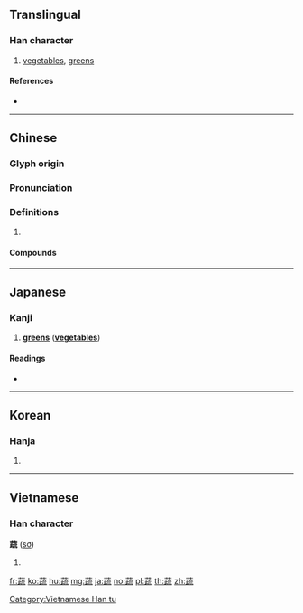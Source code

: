 {{character info/new}}
==Translingual==

===Han character===
{{Han char|rn=140|rad=艸|as=12|sn=15|four=44113|canj=TNMU}}

# [[vegetables]], [[greens]]

====References====
* {{Han ref|kx=1055.250|dkj=31839|dj=1518.130|hdz=53298.020|uh=852C|ud=34092|bh=BDAD|bd=48557}}

----

==Chinese==
{{zh-forms}}

===Glyph origin===
{{Han etym}}

===Pronunciation===
{{zh-pron
|m=shū
|c=so1
|mn=so͘/qz,twvt,xm:soe/tw,zz:se
|mn_note=so͘ - literary; soe/se - vernacular
|mc=y
|oc=y
|cat=
}}

===Definitions===
{{zh-hanzi}}

# {{rfdef|zh}}

====Compounds====
{{zh-der|亞蔬中心|冷凍蔬菜|嘉蔬|布衣蔬食|惡衣蔬食|有機蔬菜|水耕蔬菜|菜蔬|蔬圃|蔬果|蔬糲|蔬茹氣|蔬菜|蔬食|飯蔬飲水|齋居蔬食|時蔬}}

----

==Japanese==

===Kanji===
{{ja-kanji|grade=|rs=艸11}}

# '''[[greens]]''' ('''[[vegetables]]''')

====Readings====
* {{ja-readings|on=[[そ]] (so), [[しょ]] (sho)|kun=[[あおもの]] (aomono)|nanori=}}

----

==Korean==

===Hanja===
{{ko-hanja|hangeul=소|eumhun=|rv=so|mr=so|y=so}}

# {{defn|lang=ko|sort=艸11}}

----

==Vietnamese==

===Han character===
'''蔬''' ([[sơ]])

# {{defn|lang=vi}}

[[Category:Vietnamese Han tu]]

[[fr:蔬]]
[[ko:蔬]]
[[hu:蔬]]
[[mg:蔬]]
[[ja:蔬]]
[[no:蔬]]
[[pl:蔬]]
[[th:蔬]]
[[zh:蔬]]